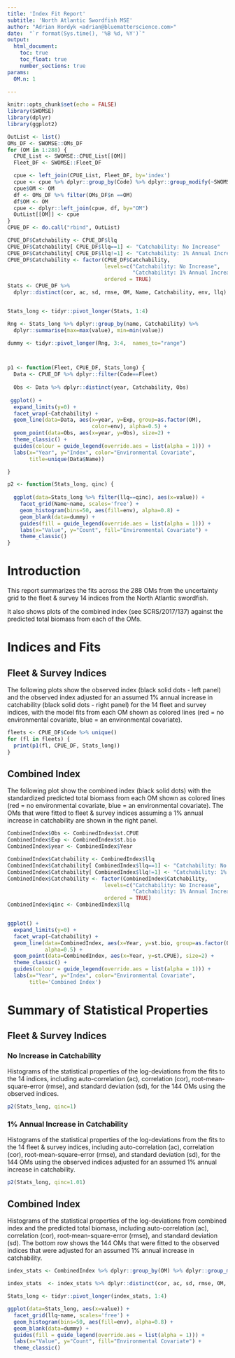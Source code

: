```yaml
---
title: 'Index Fit Report' 
subtitle: 'North Atlantic Swordfish MSE'  
author: "Adrian Hordyk <adrian@bluematterscience.com>"
date:  "`r format(Sys.time(), '%B %d, %Y')`"
output: 
  html_document:
    toc: true
    toc_float: true
    number_sections: true 
params:
  OM.n: 1 
    
---
```




```r
knitr::opts_chunk$set(echo = FALSE)
library(SWOMSE)
library(dplyr)
library(ggplot2)
```

```r
OutList <- list()
OMs_DF <- SWOMSE::OMs_DF
for (OM in 1:288) {
  CPUE_List <- SWOMSE::CPUE_List[[OM]]
  Fleet_DF <- SWOMSE::Fleet_DF

  cpue <- left_join(CPUE_List, Fleet_DF, by='index')
  cpue <- cpue %>% dplyr::group_by(Code) %>% dplyr::group_modify(~SWOMSE:::fit.diagnostics(.x))
  cpue$OM <- OM
  df <- OMs_DF %>% filter(OMs_DF$n ==OM)
  df$OM <- OM
  cpue <- dplyr::left_join(cpue, df, by="OM")
  OutList[[OM]] <- cpue
}
CPUE_DF <- do.call("rbind", OutList)

CPUE_DF$Catchability <- CPUE_DF$llq
CPUE_DF$Catchability[ CPUE_DF$llq==1] <- "Catchability: No Increase"
CPUE_DF$Catchability[ CPUE_DF$llq!=1] <- "Catchability: 1% Annual Increase"
CPUE_DF$Catchability <- factor(CPUE_DF$Catchability, 
                               levels=c("Catchability: No Increase",
                                        "Catchability: 1% Annual Increase"),
                               ordered = TRUE)
Stats <- CPUE_DF %>% 
  dplyr::distinct(cor, ac, sd, rmse, OM, Name, Catchability, env, llq)


Stats_long <- tidyr::pivot_longer(Stats, 1:4)

Rng <- Stats_long %>% dplyr::group_by(name, Catchability) %>% 
  dplyr::summarise(max=max(value), min=min(value))

dummy <- tidyr::pivot_longer(Rng, 3:4,  names_to="range")



p1 <- function(Fleet, CPUE_DF, Stats_long) {
  Data <- CPUE_DF %>% dplyr::filter(Code==Fleet)
  
  Obs <- Data %>% dplyr::distinct(year, Catchability, Obs)
  
 ggplot() +
  expand_limits(y=0) + 
  facet_wrap(~Catchability) + 
  geom_line(data=Data, aes(x=year, y=Exp, group=as.factor(OM),
                           color=env), alpha=0.5) +
  geom_point(data=Obs, aes(x=year, y=Obs), size=2) +
  theme_classic() +
  guides(colour = guide_legend(override.aes = list(alpha = 1))) +
  labs(x="Year", y="Index", color="Environmental Covariate",
       title=unique(Data$Name)) 

}

p2 <- function(Stats_long, qinc) {
  
  ggplot(data=Stats_long %>% filter(llq==qinc), aes(x=value)) +
    facet_grid(Name~name, scales='free') +
    geom_histogram(bins=50, aes(fill=env), alpha=0.8) +
    geom_blank(data=dummy) + 
    guides(fill = guide_legend(override.aes = list(alpha = 1))) +
    labs(x="Value", y="Count", fill="Environmental Covariate") +
    theme_classic()
}

```


# Introduction

This report summarizes the fits across the 288 OMs from the uncertainty grid to 
the fleet & survey 14 indices from the North Atlantic swordfish. 

It also shows plots of the combined index (see SCRS/2017/137) against the predicted total biomass from each of the OMs. 

# Indices and Fits

## Fleet & Survey Indices
The following plots show the observed index (black solid dots - left panel) and the 
observed index adjusted for an assumed 1% annual increase in catchability (black solid dots - right panel) for the 14 fleet and survey indices, with the model fits from each OM shown as colored lines (red = no environmental covariate, blue = an environmental covariate).


```r
fleets <- CPUE_DF$Code %>% unique()
for (fl in fleets) {
  print(p1(fl, CPUE_DF, Stats_long))
}

```


## Combined Index 
The following plot show the combined index (black solid dots) with the standardized predicted total biomass from each OM shown as colored lines (red = no environmental covariate, blue = an environmental covariate). The OMs that were fitted to fleet & survey indices assuming a 1% annual increase in catchability are shown in the right panel.

```r
CombinedIndex$Obs <- CombinedIndex$st.CPUE
CombinedIndex$Exp <- CombinedIndex$st.bio
CombinedIndex$year <- CombinedIndex$Year

CombinedIndex$Catchability <- CombinedIndex$llq
CombinedIndex$Catchability[ CombinedIndex$llq==1] <- "Catchability: No Increase"
CombinedIndex$Catchability[ CombinedIndex$llq!=1] <- "Catchability: 1% Annual Increase"
CombinedIndex$Catchability <- factor(CombinedIndex$Catchability, 
                               levels=c("Catchability: No Increase",
                                        "Catchability: 1% Annual Increase"),
                               ordered = TRUE)
CombinedIndex$qinc <- CombinedIndex$llq


ggplot() +
  expand_limits(y=0) + 
  facet_wrap(~Catchability) + 
  geom_line(data=CombinedIndex, aes(x=Year, y=st.bio, group=as.factor(OM), color=env), 
            alpha=0.5) +
  geom_point(data=CombinedIndex, aes(x=Year, y=st.CPUE), size=2) +
  theme_classic() +
  guides(colour = guide_legend(override.aes = list(alpha = 1))) +
  labs(x="Year", y="Index", color="Environmental Covariate",
       title='Combined Index') 
```

# Summary of Statistical Properties

## Fleet & Survey Indices

### No Increase in Catchability 

Histograms of the statistical properties of the log-deviations from the fits to the 14 indices, including auto-correlation (ac), correlation (cor), root-mean-square-error (rmse), and standard deviation (sd), for the 144 OMs using the observed indices.


```r
p2(Stats_long, qinc=1)
```

### 1% Annual Increase in Catchability 

Histograms of the statistical properties of the log-deviations from the fits to the 14 fleet & survey indices, including auto-correlation (ac), correlation (cor), root-mean-square-error (rmse), and standard deviation (sd), for the 144 OMs using the observed indices adjusted for an assumed 1% annual increase in catchability.

```r
p2(Stats_long, qinc=1.01)
```



## Combined Index 
Histograms of the statistical properties of the log-deviations from combined index and the predicted total biomass, including auto-correlation (ac), correlation (cor), root-mean-square-error (rmse), and standard deviation (sd). The bottom row shows the 144 OMs that were fitted to the observed indices that were adjusted for an assumed 1% annual increase in catchability.


```r
index_stats <- CombinedIndex %>% dplyr::group_by(OM) %>% dplyr::group_modify(~SWOMSE:::fit.diagnostics(.x))

index_stats  <- index_stats %>% dplyr::distinct(cor, ac, sd, rmse, OM, Catchability, env, llq)

Stats_long <- tidyr::pivot_longer(index_stats, 1:4)

ggplot(data=Stats_long, aes(x=value)) +
  facet_grid(llq~name, scales='free') +
  geom_histogram(bins=50, aes(fill=env), alpha=0.8) +
  geom_blank(data=dummy) + 
  guides(fill = guide_legend(override.aes = list(alpha = 1))) +
  labs(x="Value", y="Count", fill="Environmental Covariate") +
  theme_classic()
```
